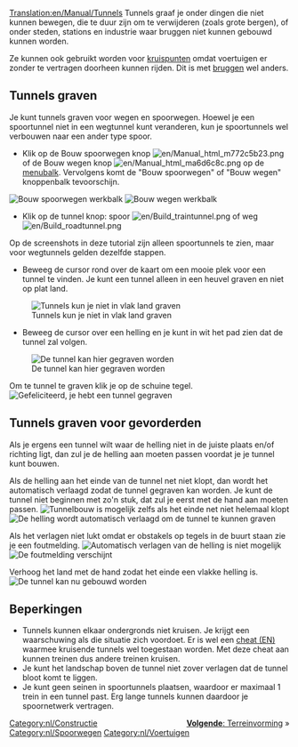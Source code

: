 [[Translation:en/Manual/Tunnels]]
{{nl/Tutorial}}
Tunnels graaf je onder dingen die niet kunnen bewegen, die te duur zijn om te verwijderen (zoals grote bergen), of onder steden, stations en industrie waar bruggen niet kunnen gebouwd kunnen worden.

Ze kunnen ook gebruikt worden voor [[nl/Community/Junctionary/Kruispunt|kruispunten]] omdat voertuigen er zonder te vertragen doorheen kunnen rijden. Dit is met [[nl/Manual/Bruggen|bruggen]] wel anders.

==Tunnels graven==
Je kunt tunnels graven voor wegen en spoorwegen. Hoewel je een spoortunnel niet in een wegtunnel kunt veranderen, kun je spoortunnels wel verbouwen naar een ander type spoor.
*Klik op de Bouw spoorwegen knop [[File:en/Manual html m772c5b23.png]] of de Bouw wegen knop [[File:en/Manual html ma6d6c8c.png]] op de [[nl/Manual/Spelinterface#De menubalk|menubalk]]. Vervolgens komt de "Bouw spoorwegen" of "Bouw wegen" knoppenbalk tevoorschijn.
[[File:nl/Bouw spoorwegen.png|none|frame|Bouw spoorwegen werkbalk]]
[[File:en/Bouwweg 1.png|none|frame|Bouw wegen werkbalk]]

*Klik op de tunnel knop: spoor [[File:en/Build traintunnel.png]] of weg [[File:en/Build roadtunnel.png]]

Op de screenshots in deze tutorial zijn alleen spoortunnels te zien, maar voor wegtunnels gelden dezelfde stappen.

*Beweeg de cursor rond over de kaart om een mooie plek voor een tunnel te vinden. Je kunt een tunnel alleen in een heuvel graven en niet op plat land.
[[File:en/Tunnel try.png|none|frame|Tunnels kun je niet in vlak land graven]]

*Beweeg de cursor over een helling en je kunt in wit het pad zien dat de tunnel zal volgen.
[[File:en/Tunnel prepare first.png|none|frame|De tunnel kan hier gegraven worden]]

Om te tunnel te graven klik je op de schuine tegel.
[[File:en/Tunnel built first.png|none|frame|Gefeliciteerd, je hebt een tunnel gegraven]]

==Tunnels graven voor gevorderden==
Als je ergens een tunnel wilt waar de helling niet in de juiste plaats en/of richting ligt, dan zul je de helling aan moeten passen voordat je je tunnel kunt bouwen.

Als de helling aan het einde van de tunnel net niet klopt, dan wordt het automatisch verlaagd zodat de tunnel gegraven kan worden. Je kunt de tunnel niet beginnen met zo'n stuk, dat zul je eerst met de hand aan moeten passen.
[[File:en/Tunnel prepare second.png|none|frame|Tunnelbouw is mogelijk zelfs als het einde net niet helemaal klopt]]
[[File:en/Tunnel built second.png|none|frame|De helling wordt automatisch verlaagd om de tunnel te kunnen graven]]

Als het verlagen niet lukt omdat er obstakels op tegels in de buurt staan zie je een foutmelding.
[[File:en/Tunnel terraform third.png|none|frame|Automatisch verlagen van de helling is niet mogelijk]]
[[File:en/Tunnel error third.png|none|frame|De foutmelding verschijnt]]

Verhoog het land met de hand zodat het einde een vlakke helling is.
[[File:en/Tunnel prepare third.png|none|frame|De tunnel kan nu gebouwd worden]]

==Beperkingen==
* Tunnels kunnen elkaar ondergronds niet kruisen. Je krijgt een waarschuwing als die situatie zich voordoet. Er is wel een [[en/Archive/Manual/Crossing tunnels|cheat (EN)]] waarmee kruisende tunnels wel toegestaan worden. Met deze cheat aan kunnen treinen dus andere treinen kruisen.
* Je kunt het landschap boven de tunnel niet zover verlagen dat de tunnel bloot komt te liggen.
* Je kunt geen seinen in spoortunnels plaatsen, waardoor er maximaal 1 trein in een tunnel past. Erg lange tunnels kunnen daardoor je spoornetwerk vertragen.


<span style="float: right">[[nl/Manual/Terreinvorming|'''Volgende''': Terreinvorming]] &raquo;</span>


[[Category:nl/Constructie]]
[[Category:nl/Spoorwegen]]
[[Category:nl/Voertuigen]]